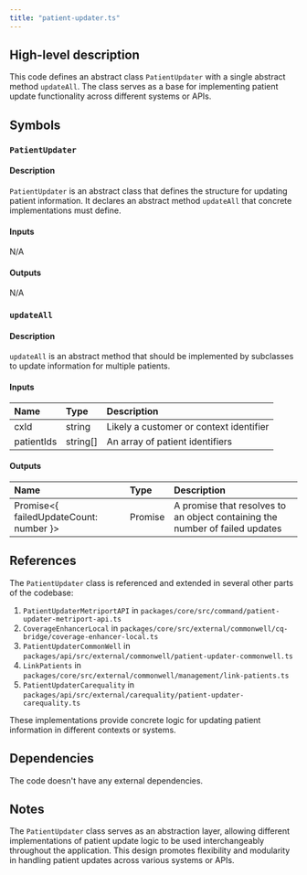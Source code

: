 ```yaml
---
title: "patient-updater.ts"
---
```


## High-level description
This code defines an abstract class `PatientUpdater` with a single abstract method `updateAll`. The class serves as a base for implementing patient update functionality across different systems or APIs.

## Symbols

### `PatientUpdater`
#### Description
`PatientUpdater` is an abstract class that defines the structure for updating patient information. It declares an abstract method `updateAll` that concrete implementations must define.

#### Inputs
N/A

#### Outputs
N/A

### `updateAll`
#### Description
`updateAll` is an abstract method that should be implemented by subclasses to update information for multiple patients.

#### Inputs
| Name | Type | Description |
|:-----|:-----|:------------|
| cxId | string | Likely a customer or context identifier |
| patientIds | string[] | An array of patient identifiers |

#### Outputs
| Name | Type | Description |
|:-----|:-----|:------------|
| Promise&lt;{ failedUpdateCount: number }&gt; | Promise | A promise that resolves to an object containing the number of failed updates |

## References
The `PatientUpdater` class is referenced and extended in several other parts of the codebase:

1. `PatientUpdaterMetriportAPI` in `packages/core/src/command/patient-updater-metriport-api.ts`
2. `CoverageEnhancerLocal` in `packages/core/src/external/commonwell/cq-bridge/coverage-enhancer-local.ts`
3. `PatientUpdaterCommonWell` in `packages/api/src/external/commonwell/patient-updater-commonwell.ts`
4. `LinkPatients` in `packages/core/src/external/commonwell/management/link-patients.ts`
5. `PatientUpdaterCarequality` in `packages/api/src/external/carequality/patient-updater-carequality.ts`

These implementations provide concrete logic for updating patient information in different contexts or systems.

## Dependencies
The code doesn't have any external dependencies.

## Notes
The `PatientUpdater` class serves as an abstraction layer, allowing different implementations of patient update logic to be used interchangeably throughout the application. This design promotes flexibility and modularity in handling patient updates across various systems or APIs.